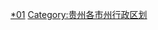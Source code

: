 {{Catnav|頁面分類|...|地级市|贵州地级市|六盘水}}
{{Catnav|頁面分類|...|贵州行政区划|贵州市州|贵州各市州行政区划}}
{{Catnav|頁面分類|...|贵州市州|贵州地级市|六盘水}}

{{catmore|六盘水市|贵州省六盘水市}}
[[Category:六盘水|*01]]
[[Category:贵州各市州行政区划|Category:贵州各市州行政区划]]